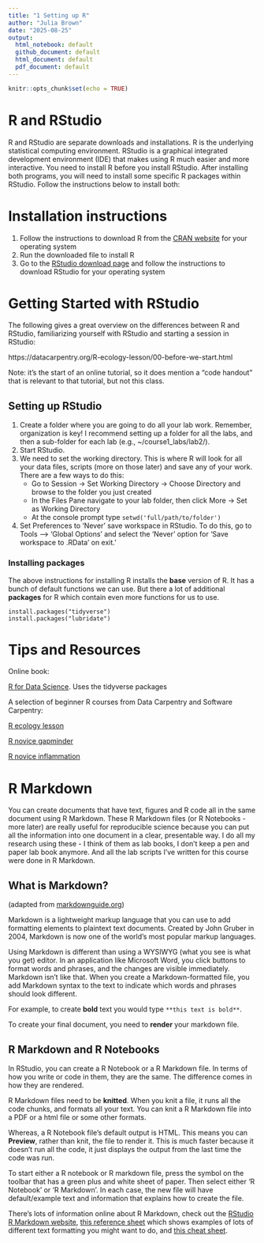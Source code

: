```yaml
---
title: "1 Setting up R"
author: "Julia Brown"
date: "2025-08-25"
output: 
  html_notebook: default
  github_document: default
  html_document: default
  pdf_document: default
---
```


```r
knitr::opts_chunk$set(echo = TRUE)
```

# R and RStudio

R and RStudio are separate downloads and installations. R is the underlying statistical computing environment. RStudio is a graphical integrated development environment (IDE) that makes using R much easier and more interactive. You need to install R before you install RStudio. After installing both programs, you will need to install some specific R packages within RStudio. Follow the instructions below to install both:

# Installation instructions

1. Follow the instructions to download R from the [CRAN website](https://cran.r-project.org/) for your operating system
2. Run the downloaded file to install R
3. Go to the [RStudio download page](https://www.rstudio.com/products/rstudio/download/#download) and follow the instructions to download RStudio for your operating system

# Getting Started with RStudio

The following gives a great overview on the differences between R and RStudio, familiarizing yourself with RStudio and starting a session in RStudio:

https://datacarpentry.org/R-ecology-lesson/00-before-we-start.html

Note: it's the start of an online tutorial, so it does mention a "code handout" that is relevant to that tutorial, but not this class.

## Setting up RStudio

1. Create a folder where you are going to do all your lab work. Remember, organization is key! I recommend setting up a folder for all the labs, and then a sub-folder for each lab (e.g., ~/course1_labs/lab2/).
1. Start RStudio.
2. We need to set the working directory. This is where R will look for all your data files, scripts (more on those later) and save any of your work. There are a few ways to do this:
    + Go to Session -> Set Working Directory -> Choose Directory and browse to the folder you just created
    + In the Files Pane navigate to your lab folder, then click More -> Set as Working Directory
    + At the console prompt type `setwd('full/path/to/folder')`
5. Set Preferences to ‘Never’ save workspace in RStudio. To do this, go to Tools –> ‘Global Options’ and select the ‘Never’ option for ‘Save workspace to .RData’ on exit.’

### Installing packages

The above instructions for installing R installs the **base** version of R. It has a bunch of default functions we can use. But there a lot of additional **packages** for R which contain even more functions for us to use. 

`install.packages("tidyverse")`  
`install.packages("lubridate")` 

# Tips and Resources

Online book: 

[R for Data Science](https://r4ds.had.co.nz/). Uses the tidyverse packages

A selection of beginner R courses from Data Carpentry and Software Carpentry:

[R ecology lesson](https://datacarpentry.org/R-ecology-lesson/index.html) 

[R novice gapminder](http://swcarpentry.github.io/r-novice-gapminder/)

[R novice inflammation](http://swcarpentry.github.io/r-novice-inflammation/)


# R Markdown

You can create documents that have text, figures and R code all in the same document using R Markdown. These R Markdown files (or R Notebooks - more later) are really useful for reproducible science because you can put all the information into one document in a clear, presentable way. I do all my research using these - I think of them as lab books, I don't keep a pen and paper lab book anymore. And all the lab scripts I've written for this course were done in R Markdown.

## What is Markdown?
(adapted from [markdownguide.org](https://www.markdownguide.org/getting-started/))

Markdown is a lightweight markup language that you can use to add formatting elements to plaintext text documents. Created by John Gruber in 2004, Markdown is now one of the world’s most popular markup languages.

Using Markdown is different than using a WYSIWYG (what you see is what you get) editor. In an application like Microsoft Word, you click buttons to format words and phrases, and the changes are visible immediately. Markdown isn’t like that. When you create a Markdown-formatted file, you add Markdown syntax to the text to indicate which words and phrases should look different.

For example, to create **bold** text you would type `**this text is bold**`.

To create your final document, you need to **render** your markdown file.

## R Markdown and R Notebooks

In RStudio, you can create a R Notebook or a R Markdown file. In terms of how you write or code in them, they are the same. The difference comes in how they are rendered. 

R Markdown files need to be **knitted**. When you knit a file, it runs all the code chunks, and formats all your text. You can knit a R Markdown file into a PDF or a html file or some other formats.

Whereas, a R Notebook file's default output is HTML. This means you can **Preview**, rather than knit, the file to render it. This is much faster because it doesn't run all the code, it just displays the output from the last time the code was run.

To start either a R notebook or R markdown file, press the symbol on the toolbar that has a green plus and white sheet of paper. Then select either 'R Notebook' or 'R Markdown'. In each case, the new file will have default/example text and information that explains how to create the file.

There's lots of information online about R Markdown, check out the [RStudio R Markdown website](https://rmarkdown.rstudio.com/lesson-1.html), [this reference sheet](https://www.rstudio.com/wp-content/uploads/2015/03/rmarkdown-reference.pdfhttps://www.rstudio.com/wp-content/uploads/2015/03/rmarkdown-reference.pdf) which shows examples of lots of different text formatting you might want to do, and [this cheat sheet](https://raw.githubusercontent.com/rstudio/cheatsheets/master/rmarkdown-2.0.pdf).